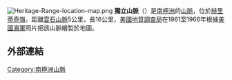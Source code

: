 [[Image:Heritage-Range-location-map.png|thumb]]
{{Coord|80|25|S|81|33|W|source:GNIS|display=title}}
'''獨立山脈'''（{{lang-en|Independence Hills}}）是[[南極洲|南極洲]]的[[山脈|山脈]]，位於[[赫里蒂奇嶺|赫里蒂奇嶺]]，距離[[雲石山脈|雲石山脈]]5公里，長16公里，[[美國地質調查局|美國地質調查局]]在1961至1966年根據[[美國海軍|美國海軍]]照片把該山脈繪製於地圖。

== 外部連結 ==
{{usgs-gazetteer|id=7279}}

{{DEFAULTSORT:Independence Hills}}
[[Category:南極洲山脈|Category:南極洲山脈]]


{{EllsworthLand-geo-stub}}